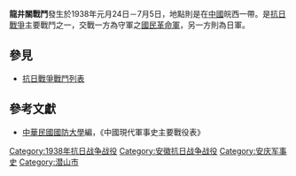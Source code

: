 {{Infobox Military Conflict|
campaign=|
image=|
caption=|
conflict=龍井關戰鬥|
date=1938年元月24日－7月5日|
place=[[中國|中國]]皖西|
result=國民革民軍199師及41師受到日軍攻擊，國民革民軍傷亡殆盡，日軍十三聯隊亦有一定損失|
combatant1=中華民國國民革命軍199師、41師|
combatant2=日軍之中國派遣軍6師團、4師團| 
commander1=徐源泉|
commander2=|
strength1=|
strength2=|
casualties1=|
casualties2=|
}}
'''龍井關戰鬥'''發生於1938年元月24日－7月5日，地點則是在[[中國|中國]]皖西一帶。是[[抗日戰爭|抗日戰爭]]主要戰鬥之一，交戰一方為守軍之[[國民革命軍|國民革命軍]]，另一方則為日軍。
==參見==
*[[抗日戰爭戰鬥列表|抗日戰爭戰鬥列表]]
==參考文獻==
*[[中華民國|中華民國]][[國防大學_(臺灣)|國防大學]]編，《中國現代軍事史主要戰役表》

[[Category:1938年抗日战争战役|Category:1938年抗日战争战役]]
[[Category:安徽抗日战争战役|Category:安徽抗日战争战役]]
[[Category:安庆军事史|Category:安庆军事史]]
[[Category:潜山市|Category:潜山市]]